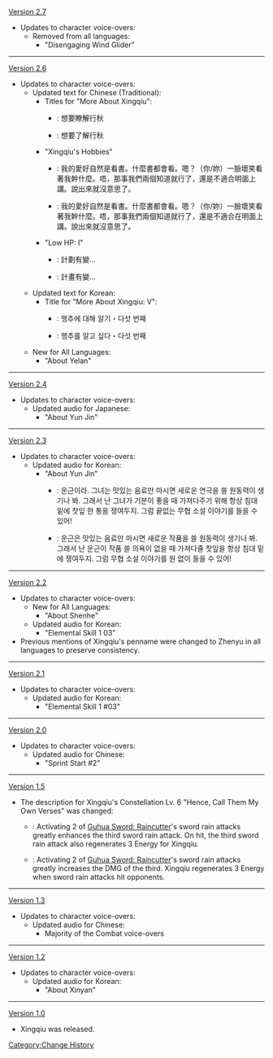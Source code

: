 [[Version 2.7]]
*Updates to character voice-overs:
**Removed from all languages:
***"Disengaging Wind Glider"
----
[[Version 2.6]]
* Updates to character voice-overs:
** Updated text for Chinese (Traditional):
*** Titles for "More About Xingqiu":
**** {{Color|Old}}: 想要瞭解行秋
**** {{Color|New}}: 想要了解行秋
*** "Xingqiu's Hobbies"
**** {{Color|Old}}: 我的愛好自然是看書。什麼書都會看。嗯？（你/妳）一臉壞笑看著我幹什麼。唔，那事我們兩個知道就行了，還是不適合明面上講。說出來就沒意思了。
**** {{Color|New}}: 我的愛好自然是看書。什麼書都會看。嗯？（你/妳）一臉壞笑看著我幹什麼。唔，那事我們兩個知道就行了，還是不適合在明面上講。說出來就沒意思了。
*** "Low HP: I"
**** {{Color|Old}}: 計劃有變…
**** {{Color|New}}: 計畫有變…
** Updated text for Korean:
*** Title for "More About Xingqiu: V":
**** {{Color|Old}}: 행추에 대해 알기・다섯 번째
**** {{Color|New}}: 행추를 알고 싶다・다섯 번째
** New for All Languages:
*** "About Yelan"
----
[[Version 2.4]]
*Updates to character voice-overs:
**Updated audio for Japanese:
***"About Yun Jin"
----
[[Version 2.3]]
*Updates to character voice-overs:
**Updated audio for Korean:
***"About Yun Jin"
****{{Color|Old}}: 운근이라. 그녀는 맛있는 음료만 마시면 새로운 연극을 쓸 원동력이 생기나 봐. 그래서 난 그녀가 기분이 좋을 때 가져다주기 위해 항상 침대 밑에 찻잎 한 통을 쟁여두지. 그럼 끝없는 무협 소설 이야기를 들을 수 있어!
****{{Color|New}}: 운근은 맛있는 음료만 마시면 새로운 작품을 쓸 원동력이 생기나 봐. 그래서 난 운근이 작품 쓸 의욕이 없을 때 가져다줄 찻잎을 항상 침대 밑에 쟁여두지. 그럼 무협 소설 이야기를 원 없이 들을 수 있어!
----
[[Version 2.2]]
*Updates to character voice-overs:
**New for All Languages:
***"About Shenhe"
**Updated audio for Korean:
***"Elemental Skill 1 03"
*Previous mentions of Xingqiu's penname were changed to Zhenyu in all languages to preserve consistency.
----
[[Version 2.1]]
*Updates to character voice-overs:
**Updated audio for Korean:
***"Elemental Skill 1 #03"
----
[[Version 2.0]]
*Updates to character voice-overs:
**Updated audio for Chinese:
***"Sprint Start #2"
----
[[Version 1.5]]
*The description for Xingqiu's Constellation Lv. 6 "Hence, Call Them My Own Verses" was changed:
**{{Color|New}}: Activating 2 of [[Guhua Sword: Raincutter]]'s sword rain attacks greatly enhances the third sword rain attack. On hit, the third sword rain attack also regenerates 3 Energy for Xingqiu.
**{{Color|Old}}: Activating 2 of [[Guhua Sword: Raincutter]]'s sword rain attacks greatly increases the DMG of the third. Xingqiu regenerates 3 Energy when sword rain attacks hit opponents.
----
[[Version 1.3]]
*Updates to character voice-overs:
**Updated audio for Chinese:
***Majority of the Combat voice-overs
----
[[Version 1.2]]
*Updates to character voice-overs:
**Updated audio for Korean:
***"About Xinyan"
----
[[Version 1.0]]
*Xingqiu was released.
<noinclude>[[Category:Change History]]</noinclude>